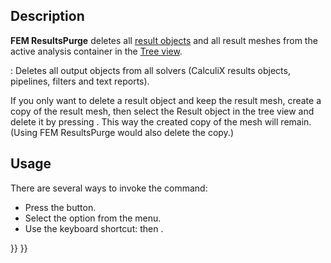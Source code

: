 <languages/>

{{Docnav
|[[FEM_SolverRun|Run solver calculations]]
|[[FEM_ResultShow|Show result]]
|[[FEM_Workbench|FEM]]
|IconL=FEM_SolverRun.svg
|IconR=FEM_ResultShow.svg
|IconC=Workbench_FEM.svg
}}

{{GuiCommand
|Name=FEM ResultsPurge
|MenuLocation=Results → Purge results
|Workbenches=[[FEM_Workbench|FEM]]
|Shortcut={{KEY|R}} {{KEY|P}}
|SeeAlso=[[FEM_tutorial|FEM tutorial]]
}}

==Description==

'''FEM ResultsPurge''' deletes all [[FEM_ResultShow|result objects]] and all result meshes from the active analysis container in the [[Tree_view|Tree view]].

{{VersionPlus|1.1}}: Deletes all output objects from all solvers (CalculiX results objects, pipelines, filters and text reports).

If you only want to delete a result object and keep the result mesh, create a copy of the result mesh, then select the Result object in the tree view and delete it by pressing {{KEY|Del}}. This way the created copy of the mesh will remain. (Using FEM ResultsPurge would also delete the copy.)

==Usage==

There are several ways to invoke the command:
* Press the {{Button|[[Image:FEM_ResultsPurge.svg|16px]] [[FEM_ResultsPurge|Purge results]]}} button.
* Select the {{MenuCommand|Results → [[Image:FEM_ResultsPurge.svg|16px]] Purge results}} option from the menu.
* Use the keyboard shortcut: {{KEY|R}} then {{KEY|P}}.


{{Docnav
|[[FEM_SolverRun|Run solver calculations]]
|[[FEM_ResultShow|Show result]]
|[[FEM_Workbench|FEM]]
|IconL=FEM_SolverRun.svg
|IconR=FEM_ResultShow.svg
|IconC=Workbench_FEM.svg
}}

{{FEM Tools navi{{#translation:}}}}
{{Userdocnavi{{#translation:}}}}
{{clear}}